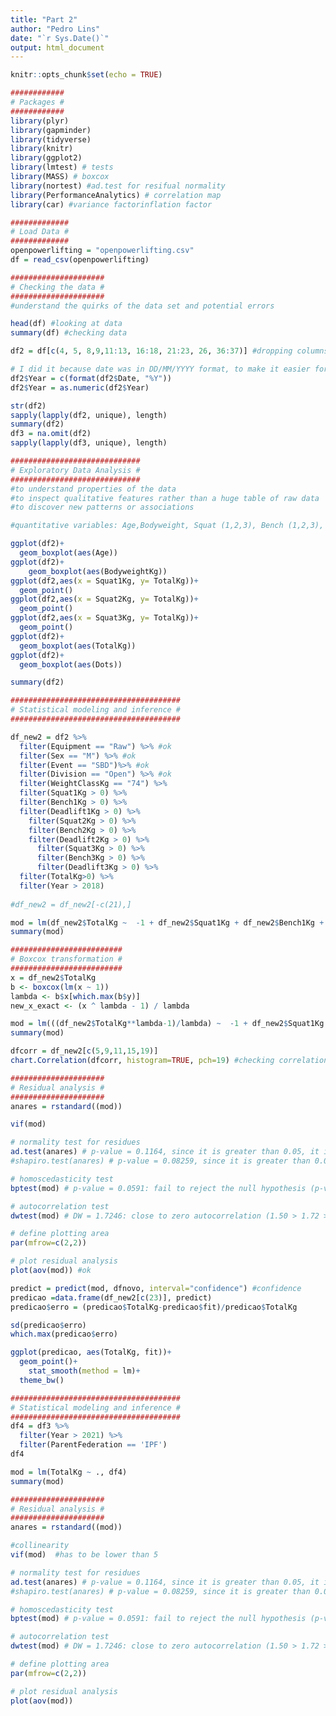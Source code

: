 ```yaml
---
title: "Part 2"
author: "Pedro Lins"
date: "`r Sys.Date()`"
output: html_document
---
```


```r
knitr::opts_chunk$set(echo = TRUE)
```

```r
############
# Packages #
############
library(plyr)
library(gapminder)
library(tidyverse)
library(knitr)
library(ggplot2)
library(lmtest) # tests
library(MASS) # boxcox
library(nortest) #ad.test for resifual normality 
library(PerformanceAnalytics) # correlation map
library(car) #variance factorinflation factor
```

```r
#############
# Load Data #
#############
openpowerlifting = "openpowerlifting.csv" 
df = read_csv(openpowerlifting)
```


```r
#####################
# Checking the data #
#####################
#understand the quirks of the data set and potential errors

head(df) #looking at data
summary(df) #checking data

df2 = df[c(4, 5, 8,9,11:13, 16:18, 21:23, 26, 36:37)] #dropping columns to make it faster to load

# I did it because date was in DD/MM/YYYY format, to make it easier for analyse, I made it just YYYY. 
df2$Year = c(format(df2$Date, "%Y"))
df2$Year = as.numeric(df2$Year)

str(df2)
sapply(lapply(df2, unique), length)
summary(df2)
df3 = na.omit(df2)
sapply(lapply(df3, unique), length)
```


```r
#############################
# Exploratory Data Analysis #
#############################
#to understand properties of the data
#to inspect qualitative features rather than a huge table of raw data
#to discover new patterns or associations

#quantitative variables: Age,Bodyweight, Squat (1,2,3), Bench (1,2,3), Deadlift(1,2,3), Total,  Dots, Wilks Glossbrenner, Goodlift, Date, Year

ggplot(df2)+
  geom_boxplot(aes(Age))
ggplot(df2)+
    geom_boxplot(aes(BodyweightKg)) 
ggplot(df2,aes(x = Squat1Kg, y= TotalKg))+
  geom_point() 
ggplot(df2,aes(x = Squat2Kg, y= TotalKg))+
  geom_point() 
ggplot(df2,aes(x = Squat3Kg, y= TotalKg))+
  geom_point() 
ggplot(df2)+
  geom_boxplot(aes(TotalKg)) 
ggplot(df2)+
  geom_boxplot(aes(Dots)) 

summary(df2)
```

```r
######################################
# Statistical modeling and inference #
######################################

df_new2 = df2 %>%
  filter(Equipment == "Raw") %>% #ok
  filter(Sex == "M") %>% #ok
  filter(Event == "SBD")%>% #ok
  filter(Division == "Open") %>% #ok
  filter(WeightClassKg == "74") %>%
  filter(Squat1Kg > 0) %>%
  filter(Bench1Kg > 0) %>%
  filter(Deadlift1Kg > 0) %>%
    filter(Squat2Kg > 0) %>%
    filter(Bench2Kg > 0) %>%
    filter(Deadlift2Kg > 0) %>%
      filter(Squat3Kg > 0) %>%
      filter(Bench3Kg > 0) %>%
      filter(Deadlift3Kg > 0) %>%
  filter(TotalKg>0) %>%
  filter(Year > 2018) 
  
#df_new2 = df_new2[-c(21),]

mod = lm(df_new2$TotalKg ~  -1 + df_new2$Squat1Kg + df_new2$Bench1Kg + df_new2$Deadlift1Kg  + df_new2$BodyweightKg, df_new)
summary(mod) 

#########################
# Boxcox transformation #
#########################
x = df_new2$TotalKg
b <- boxcox(lm(x ~ 1))
lambda <- b$x[which.max(b$y)] 
new_x_exact <- (x ^ lambda - 1) / lambda

mod = lm(((df_new2$TotalKg**lambda-1)/lambda) ~  -1 + df_new2$Squat1Kg + df_new2$Bench1Kg + df_new2$Deadlift1Kg  + df_new2$BodyweightKg, df_new)
summary(mod) 

dfcorr = df_new2[c(5,9,11,15,19)]
chart.Correlation(dfcorr, histogram=TRUE, pch=19) #checking correlations


```

```r
#####################
# Residual analysis #
#####################
anares = rstandard((mod))

vif(mod)

# normality test for residues
ad.test(anares) # p-value = 0.1164, since it is greater than 0.05, it is normal
#shapiro.test(anares) # p-value = 0.08259, since it is greater than 0.05, it is normal 

# homoscedasticity test
bptest(mod) # p-value = 0.0591: fail to reject the null hypothesis (p-value > 0.05)

# autocorrelation test
dwtest(mod) # DW = 1.7246: close to zero autocorrelation (1.50 > 1.72 > 2.50)

# define plotting area
par(mfrow=c(2,2))

# plot residual analysis
plot(aov(mod)) #ok
```


```r
predict = predict(mod, dfnovo, interval="confidence") #confidence
predicao =data.frame(df_new2[c(23)], predict)
predicao$erro = (predicao$TotalKg-predicao$fit)/predicao$TotalKg

sd(predicao$erro)
which.max(predicao$erro)

ggplot(predicao, aes(TotalKg, fit))+
  geom_point()+
    stat_smooth(method = lm)+
  theme_bw()

```

```r
######################################
# Statistical modeling and inference #
######################################
df4 = df3 %>%
  filter(Year > 2021) %>%
  filter(ParentFederation == 'IPF')
df4

mod = lm(TotalKg ~ ., df4)
summary(mod)

#####################
# Residual analysis #
#####################
anares = rstandard((mod))

#collinearity
vif(mod)  #has to be lower than 5

# normality test for residues
ad.test(anares) # p-value = 0.1164, since it is greater than 0.05, it is normal
#shapiro.test(anares) # p-value = 0.08259, since it is greater than 0.05, it is normal 

# homoscedasticity test
bptest(mod) # p-value = 0.0591: fail to reject the null hypothesis (p-value > 0.05)

# autocorrelation test
dwtest(mod) # DW = 1.7246: close to zero autocorrelation (1.50 > 1.72 > 2.50)

# define plotting area
par(mfrow=c(2,2))

# plot residual analysis
plot(aov(mod)) 
```

